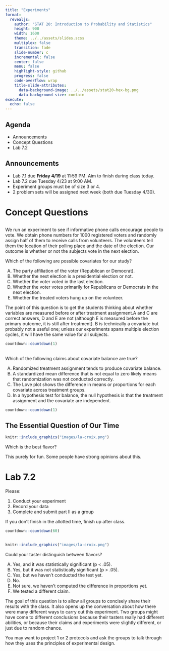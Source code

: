 ```yaml
---
title: "Experiments"
format:
  revealjs:
    author: "STAT 20: Introduction to Probability and Statistics"
    height: 900
    width: 1600
    theme: ../../assets/slides.scss
    multiplex: false
    transition: fade
    slide-number: c
    incremental: false
    center: false
    menu: false
    highlight-style: github
    progress: false
    code-overflow: wrap
    title-slide-attributes:
      data-background-image: ../../assets/stat20-hex-bg.png
      data-background-size: contain
execute: 
  echo: false
---
```


## Agenda
- Announcements
- Concept Questions
- Lab 7.2

## Announcements

- Lab 7.1 due **Friday 4/19** at 11:59 PM.  Aim to finish during class today.
- Lab 7.2 due Tuesday 4/23 at 9:00 AM.
- Experiment groups must be of size 3 or 4.
- 2 problem sets will be assigned next week (both due Tuesday 4/30).

# Concept Questions

##

We run an experiment to see if informative phone calls encourage people to vote.  We obtain phone numbers for 1000 registered voters and randomly assign half of them to receive calls from volunteers.  The volunteers tell them the location of their polling place and the date of the election.  Our outcome is whether or not the subjects vote in the next election.

::: poll

Which of the following are possible covariates for our study?

A.  The party affiliation of the voter (Republican or Democrat).
B.  Whether the next election is a presidential election or not.
C.  Whether the voter voted in the last election.
D.  Whether the voter votes primarily for Republicans or Democrats in the next election.
E.  Whether the treated voters hung up on the volunteer.
:::

::: notes

The point of this question is to get the students thinking about whether variables are measured before or after treatment assignment.A and C are correct answers, D and E are not (although E is measured before the primary outcome, it is still after treatment).  B is technically a covariate but probably not a useful one; unless our experiments spans multiple election cycles, it will have the same value for all subjects.

:::

```r
countdown::countdown(1)
```


##
::: poll

Which of the following claims about covariate balance are true?

A.   Randomized treatment assignment tends to produce covariate balance.
B.   A standardized mean difference that is not equal to zero likely means that randomization was not conducted correctly.
C.   The Love plot shows the difference in means or proportions 
for each covariate across treatment groups.
D.  In a hypothesis test for balance, the null hypothesis is that the
treatment assignment and the covariate are independent.


:::

```r
countdown::countdown(1)
```

<!--##

Here is some code used to conduct a balance test for GPA in the 
experiment discussed in the notes which assigns students to one
of two groups: pdf or website.


::: poll

Which line correctly completes the code chunk?
specify lines that play with which is explanatory 
and which is response, whether we use both or not.


:::

-->

## The Essential Question of Our Time

```r
knitr::include_graphics("images/la-croix.png")
```

::: poll
Which is the best flavor?
:::

:::notes
This purely for fun. Some people have strong opinions about this.
:::


# Lab 7.2

Please:

1. Conduct your experiment
2. Record your data
3. Complete and submit part II as a group

If you don't finish in the allotted time, finish up after class.

```r
countdown::countdown(60)
```


##

```r
knitr::include_graphics("images/la-croix.png")
```

::: poll
Could your taster distinguish between flavors?

A.  Yes, and it was statistically significant (p < .05).  
B.  Yes, but it was not statistically significant (p > .05).  
C.  Yes, but we haven't conducted the test yet.
D.  No.    
E.  Not sure, we haven't computed the difference in proportions yet.
F.  We tested a different claim.  
:::

:::notes
The goal of this question is to allow all groups to concisely share their results with the class. It also opens up the conversation about how there were many different ways to carry out this experiment. Two groups might have come to different conclusions because their tasters really had different abilities, or because their claims and experiments were slightly different, or just due to random chance.

You may want to project 1 or 2 protocols and ask the groups to talk through how they uses the principles of experimental design.
:::


